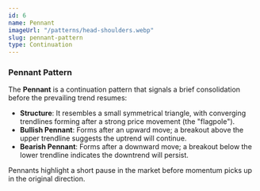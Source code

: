 ```yaml
---
id: 6
name: Pennant
imageUrl: "/patterns/head-shoulders.webp"
slug: pennant-pattern
type: Continuation
---
```


### Pennant Pattern  

The **Pennant** is a continuation pattern that signals a brief consolidation before the prevailing trend resumes:  

- **Structure**: It resembles a small symmetrical triangle, with converging trendlines forming after a strong price movement (the "flagpole").  
- **Bullish Pennant**: Forms after an upward move; a breakout above the upper trendline suggests the uptrend will continue.  
- **Bearish Pennant**: Forms after a downward move; a breakout below the lower trendline indicates the downtrend will persist.  

Pennants highlight a short pause in the market before momentum picks up in the original direction.  
